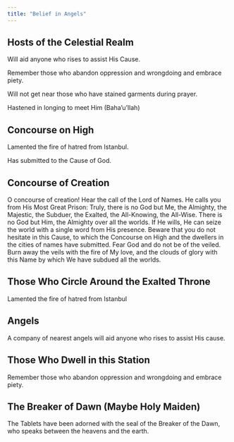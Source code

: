 ```yaml
---
title: "Belief in Angels"
---
```


## Hosts of the Celestial Realm

Will aid anyone who rises to assist His Cause.

Remember those who abandon oppression and wrongdoing and embrace piety.

Will not get near those who have stained garments during prayer.

Hastened in longing to meet Him (Baha'u'llah)

## Concourse on High

Lamented the fire of hatred from Istanbul.

Has submitted to the Cause of God.

## Concourse of Creation

O concourse of creation! Hear the call of the Lord of Names. He calls you from His Most Great Prison: Truly, there is no God but Me, the Almighty, the Majestic, the Subduer, the Exalted, the All-Knowing, the All-Wise. There is no God but Him, the Almighty over all the worlds. If He wills, He can seize the world with a single word from His presence. Beware that you do not hesitate in this Cause, to which the Concourse on High and the dwellers in the cities of names have submitted. Fear God and do not be of the veiled. Burn away the veils with the fire of My love, and the clouds of glory with this Name by which We have subdued all the worlds.

## Those Who Circle Around the Exalted Throne

Lamented the fire of hatred from Istanbul

## Angels

A company of nearest angels will aid anyone who rises to assist His cause.

## Those Who Dwell in this Station

Remember those who abandon oppression and wrongdoing and embrace piety.

## The Breaker of Dawn (Maybe Holy Maiden)

The Tablets have been adorned with the seal of the Breaker of the Dawn, who speaks between the heavens and the earth.
